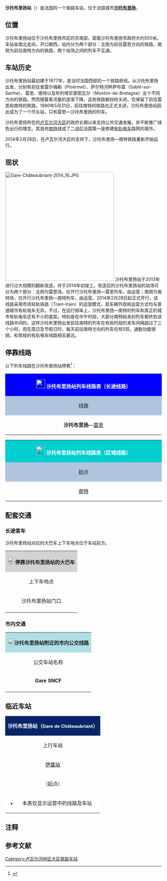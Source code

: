 {{Infobox station
| name          =[[File:Sncf-logo.svg|32x32px]]沙托布里扬站<br>{{lang|fr|Gare de Châteaubriant}}
| type          = [[法国铁路|法国铁路]]
| image = File:Gare de Châteaubriant-2015.jpg
|image_caption = 沙托布里扬站（2015年5月）
| address       = {{FRA}}[[大西洋卢瓦尔省|大西洋卢瓦尔省]][[沙托布里扬|沙托布里扬]]
| latd          = 47
| latm          = 43
| lats          = 02
| latNS         = N
| longd         = 1
| longm         = 22
| longs         = 17
| longEW        = W
| operator = [[File:Sncf-logo.svg|32x32px]]
| coordinates_display = yes
| iso_region    = FR
| line          = 
* {{link-fr|沙托布里扬－雷恩铁路|Ligne de Châteaubriant à Rennes}}
* {{link-fr|南特－沙托布里扬铁路|Ligne de Nantes-Orléans à Châteaubriant}} 
| platform      = 1
| tracks        = 2
| elevation = 71米
| opened        = 1877年12月13日
| rebuilt = 2014年2月28日
| status = 使用中
| closed        = 
| passengers= 约2.7万人次<ref>{{Cite web|url=https://ressources.data.sncf.com/explore/dataset/frequentation-gares/?sort=voyageurs_2014&q=chateaubriant|title=Fréquentation en gares|accessdate=2016-11-06|author=SNCF|date=|language=法语|publisher=SNCF Open Data|archive-date=2016-11-13|archive-url=https://web.archive.org/web/20161113121610/https://ressources.data.sncf.com/explore/dataset/frequentation-gares/?sort=voyageurs_2014&q=chateaubriant|dead-url=no}}</ref>{{efn|仅包括长途线路部分}}
| pass_year= 2015年
| station_type = 客运车站，兼办少量货运业务
| connections = 
* 曼恩-卢瓦尔省城际客运
* 马耶讷省城际客运
* 卢瓦尔大西洋省城际客运
* 沙托布里扬城市公交
| route_map =
| map_locator   = 
| note =
}}

'''沙托布里扬站'''（{{lang-fr|Gare de Châteaubriant}}）是法国的一个铁路车站，位于法国城市'''[[沙托布里扬|沙托布里扬]]'''。

==位置==

沙托布里扬站位于沙托布里扬市区的东南部，距离沙托布里扬市政府大约500米。车站呈南北走向，开口朝西。站内分为两个部分：北侧为前往雷恩方向的铁路，南侧为前往南特方向的铁路，两个站场之间的列车不互通。

==车站历史==
沙托布里扬站最初建于1877年，是当时法国西部的一个铁路枢纽。从沙托布里扬出发，分别有前往普雷尔梅勒（Ploërmel）、萨尔特河畔萨布雷（Sablé-sur-Sarthe）、雷恩、南特以及布列塔尼蒙图瓦尔（Montoir-de-Bretagne）五个不同方向的铁路。然而随着客流量的逐渐下降，这些铁路都纷纷关闭，仅保留了前往雷恩和南特的铁路。1980年5月31日，前往南特的铁路也正式关闭，沙托布里扬站因此成为了一个尽头站，只有雷恩—沙托布里扬的列车。

沙托布里扬所在的[[卢瓦尔河地区|卢瓦尔河大区]]的政府长期以来支持公共交通发展，并不断推广绿色出行的理念。其首府[[南特|南特]]就成了二战后法国第一座修建[[有轨电车|有轨电车]]路网的城市。

2014年2月28日，在卢瓦尔河大区的支持下，沙托布里扬—南特铁路重新开始运行。

==现状==
[[File:Gare-Châteaubriant-2014_16.JPG|350px]]
沙托布里扬站于2013年进行过大规模的翻新改造，并于2014年初竣工。改造后的沙托布里扬站的站场可分为两个部分：北侧为雷恩场，仅开行沙托布里扬—雷恩列车，由{{link-fr|布列塔尼大区铁路局|TER Bretagne}}运营；南侧为南特场，仅开行沙托布里扬—南特列车，由{{link-fr|卢瓦尔河大区铁路局|TER Pays de la Loire}}运营，2014年2月28日起正式开行，该线路采用市郊轻轨铁路（Tram-train）的运营模式，其车辆外观和运营方式均与普通城市有轨电车无异。不过，在运行频率上，沙托布里扬—南特的列车和真正的城市有轨电车还有不小的差距。特别是在中午时段，大部分南特始发的列车都终到该线路中间的{{link-fr|埃德尔河畔诺尔站|Gare de Nort-sur-Erdre}}，这样沙托布里扬出发前往南特的列车在有些时段的发车间隔超过了三个小时，而在周日及节假日时，每天前往南特方向的列车仅有5班，通勤功能很弱，和常规的有轨电车线路相去甚远。

== 停靠线路 ==

{{动态列表|最后更新时间：2016年6月30日。本章节内容仅供参考，不排除因施工或罢工而引发的临时性变更。欢迎修正和补充}}

以下列车线路在沙托布里扬站停靠<ref>{{Cite web|url=http://www.ter.sncf.com/pays-de-la-loire/gares/87590372/Ch%C3%A2teaubriant%20Tram%20Train/pratique|title=GARE CHÂTEAUBRIANT TRAM-TRAIN|accessdate=2016-06-30|author=SNCF|date=|language=法语|publisher=SNCF|archive-date=2021-05-03|archive-url=https://web.archive.org/web/20210503093939/https://www.ter.sncf.com/pays-de-la-loire/gares/87590372/Ch%C3%A2teaubriant%20Tram%20Train/pratique|dead-url=no}}</ref>：

{| class="wikitable mw-collapsible" 
|colspan="5" style="background:#0000FF; width:47em;" align="center" |[[File:Sncf-logo.svg|28x28px]] <font color=#FFFFFF>'''沙托布里扬站列车线路表（长途线路）'''</font>
|-
!style="background:#B0C4DE"| 线路
!style="background:#B0C4DE"|车种
!style="background:#B0C4DE"|上一站
!style="background:#B0C4DE"|下一站
!style="background:#B0C4DE"|大致运行频率
|-
|'''沙托布里扬'''—[[雷恩站|雷恩]]
| rowspan="1" align="center"|[[File:Logo_TER.svg|37x37px]]
|（起点）
|[[马尔提涅-费尔绍站|马尔提涅-费尔绍]]
|[http://cdn.ter.sncf.com/medias/PDF/bretagne/SNCFBretagne_FWeb09_ete2016_tcm55-87093_tcm55-87063.pdf 每天2~3趟]
|}

{| class="wikitable mw-collapsible"
|colspan="5" style="background:#00CED1; width:47em" align="center" |[[File:Sncf-logo.svg|28x28px]] '''<font color=#FFFFFF>沙托布里扬站列车线路表（区域线路）</font>'''
|-
!style="background:#B0C4DE"|起点
!style="background:#B0C4DE"|上一站
!style="background:#B0C4DE"|线路
!style="background:#B0C4DE"|下一站
!style="background:#B0C4DE"|终点
|-
|[[南特站|南特]]
|[[伊赛站|伊赛]]
|'''[https://web.archive.org/web/20161113123530/http://cdn.ter.sncf.com/medias/PDF/pays_de_la_loire/Horaires%20Ligne%20T1%20Nantes%20-%20Nort%20-%20Ch%C3%A2teaubriant%20du%2003-07%20au%2010-12_tcm67-91733_tcm67-91722.pdf TRAM-TRAIN]'''
|（终点）
|（终点）
|}

==配套交通==
===长途客车===

沙托布里扬站对应的大巴车上下车地点位于车站前方。

{| class="wikitable mw-collapsible" 
|colspan="3" align="center" style="background:#D3D3D3" |[[File:BSicon_BUS.svg|24x24px]]'''停靠沙托布里扬站的大巴车'''
|-
!align="center" |上下车地点
!align="center" |运营单位
!align="center" |主要目的地{{noteTag|name=noteA}}
|-
| rowspan="4" align="center" |沙托布里扬站门口
|align="center" |{{link-fr|马耶讷省城际客运|Réseau interurbain de Mayenne}}<br>[http://fr.calameo.com/read/002005484dd2121454220 Pégase]{{dead link|date=2018年3月 |bot=InternetArchiveBot |fix-attempted=yes }} 
|[[拉瓦勒|拉瓦勒]]{{noteTag|name=noteC}}
|-
|align="center" |{{link-fr|曼恩-卢瓦尔省城际客运|Anjoubus}}<br>[http://www.anjoubus.fr/fileadmin/anjoubus/documents/lignes_regulieres/Carte_reseau/Anjoubus_plan_reseau.pdf Anjoubus] {{Wayback|url=http://www.anjoubus.fr/fileadmin/anjoubus/documents/lignes_regulieres/Carte_reseau/Anjoubus_plan_reseau.pdf |date=20160916192658 }} 
|[[昂热圣洛站#.E9.95.BF.E9.80.94.E6.B1.BD.E8.BD.A6|昂热]]{{noteTag|name=noteC}}
|-
|align="center" |{{link-fr|大西洋卢瓦尔省城际客运|Lignes intérieures de Loire-Atlantique}}<br>[http://lila.loire-atlantique.fr/upload/docs/application/pdf/2015-09/departement.pdf Lila]{{Dead link|date=2019年4月 |bot=InternetArchiveBot |fix-attempted=yes }}
|[[圣纳泽尔站|圣纳泽尔]]、[[诺泽_(大西洋卢瓦尔省)|诺泽]]、[[吕菲涅_(大西洋卢瓦尔省)|吕菲涅]]、[[弗尔塞|弗尔塞]]、[[布吕特河畔努瓦阿_(大西洋卢瓦尔省)|布吕特河畔努瓦阿]]、[[瑞伊涅代穆蒂耶尔|瑞伊涅代穆蒂耶尔]]、[[格朗奥韦尔内|大奥韦尔内]]{{noteTag|name=noteC}}
|-
|align="center" |[[SNCF|SNCF]]
|（''当某条铁路线施工或罢工时，SNCF可能会提供途径该线路沿途站点的大巴车''{{noteTag|name=noteB}}）
|-
|colspan="3" style="background:#FFFFFF"|{{noteFoot|1=
{{noteTag|name=noteA|1=本栏不包括可以联程中转前往的目的地}}
{{noteTag|name=noteB|1=其车票可与SNCF的同线路车票通用}}
{{noteTag|name=noteC|1=部分城际客运线路仅周一至五开行}}
}}
|}

===市内交通===

{| class="wikitable mw-collapsible" 
|colspan="3" align="center" style="background:#AFDFE4"|[[File:Bus-logo.svg|21x21px]]'''沙托布里扬站附近的市内公交线路'''
|-
!align="center" |公交车站名称
!align="center" |位置
!align="center" |停靠线路<ref>{{Cite web|url=http://www.mairie-chateaubriant.fr/PDF/Horaires-Castelbus.pdf|title=Horaires-Castelbus|accessdate=2016-06-30|author=mairie-chateaubriant|date=|language=法语|publisher=|archive-url=https://web.archive.org/web/20160315122533/http://www.mairie-chateaubriant.fr/PDF/Horaires-Castelbus.pdf|archive-date=2016-03-15|dead-url=yes}}</ref>
|-
|'''Gare SNCF'''
|沙托布里扬站门口
|Castelbus{{noteTag|name=noteA}}
|-
|colspan="3" style="background:#FFFFFF"|{{noteFoot|1=
{{noteTag|name=noteA|1=周末及节假日停运}}
}}
|}

==临近车站==

{|class="wikitable mw-collapsible" style="margin: 0 auto; width:42em;"
|colspan="3" style="background:#082567" align="center"|<font color=#FFFFFF>'''沙托布里扬站（<span style="font-size:11pt;">Gare de Châteaubriant</span>）'''</font>
|-
!上行车站
!线路
!下行车站
|-
|align="center" |[[伊塞站|伊塞站]]
|align="center" |'''{{link-fr|南特－沙托布里扬铁路|Ligne de Nantes-Orléans à Châteaubriant}}'''
|align="center" |（终点）
|-
|align="center" |（起点）
|align="center" |'''{{link-fr|沙托布里扬－雷恩铁路|Ligne de Châteaubriant à Rennes}}'''
|align="center" |[[马尔提涅-费尔绍站|马尔提涅-费尔绍站]]
|-
|colspan="3" style="background:#FFFFFF"|
*本表仅显示运营中的线路及车站
|}

==注释==
{{notelist|iger=}}

== 参考文献 ==
{{Reflist}}

{{法国主要火车站列表}}

[[Category:卢瓦尔河地区大区铁路车站|Category:卢瓦尔河地区大区铁路车站]]